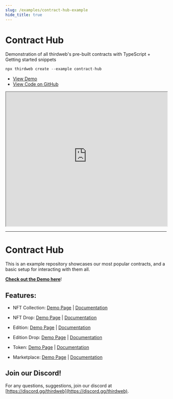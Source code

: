 ```yaml
---
slug: /examples/contract-hub-example
hide_title: true
---
```


# Contract Hub

Demonstration of all thirdweb's pre-built contracts with TypeScript + Getting started snippets

```jsx
npx thirdweb create --example contract-hub
```


  <ul>
    <li>
      <a href="https://contract-hub.thirdweb-example.com/" >View Demo</a>
    </li>
    <li>
      <a href="https://github.com/thirdweb-example/contract-hub">View Code on GitHub</a>
    </li>
  </ul>



<iframe
    src="https://contract-hub.thirdweb-example.com/"
    title="contract-hub"
    width="100%"
    height="420px"
    scrolling="yes"
    style={{marginBottom: 32, borderRadius: 16,
      border: '1px solid rgba(255,255,255,0.2)'
    }}
  ></iframe>

---

# Contract Hub

This is an example repository showcases our most popular contracts, and a basic setup for interacting with them all.

**[Check out the Demo here](https://contract-hub.thirdweb-example.com)**!

## Features:

- NFT Collection: [Demo Page](https://contract-hub.vercel.app/nft-collection) | [Documentation](https://portal.thirdweb.com/contracts/nft-collection)

- NFT Drop: [Demo Page](https://contract-hub.vercel.app/nft-drop) | [Documentation](https://portal.thirdweb.com/contracts/nft-drop)

- Edition: [Demo Page](https://contract-hub.vercel.app/edition) | [Documentation](https://portal.thirdweb.com/contracts/edition)

- Edition Drop: [Demo Page](https://contract-hub.vercel.app/edition-drop) | [Documentation](https://portal.thirdweb.com/contracts/edition-drop)

- Token: [Demo Page](https://contract-hub.vercel.app/token) | [Documentation](https://portal.thirdweb.com/contracts/token)

- Marketplace: [Demo Page](https://contract-hub.vercel.app/marketplace) | [Documentation](https://portal.thirdweb.com/contracts/marketplace)

## Join our Discord!

For any questions, suggestions, join our discord at [https://discord.gg/thirdweb](https://discord.gg/thirdweb).

